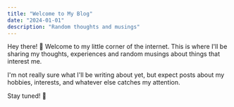```yaml
---
title: "Welcome to My Blog"
date: "2024-01-01"
description: "Random thoughts and musings"
---
```


Hey there! 👋 Welcome to my little corner of the internet. This is where I'll be sharing my thoughts, experiences and random musings about things that interest me.

I'm not really sure what I'll be writing about yet, but expect posts about my hobbies, interests, and whatever else catches my attention.

Stay tuned! 🚀